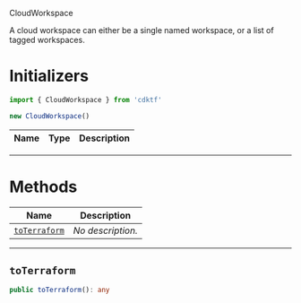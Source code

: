  CloudWorkspace <a name="CloudWorkspace" id="cdktf.CloudWorkspace"></a>

A cloud workspace can either be a single named workspace, or a list of tagged workspaces.

# Initializers <a name="Initializers" id="cdktf.CloudWorkspace.Initializer"></a>

```typescript
import { CloudWorkspace } from 'cdktf'

new CloudWorkspace()
```

| **Name** | **Type** | **Description** |
| --- | --- | --- |

---

# Methods <a name="Methods" id="Methods"></a>

| **Name** | **Description** |
| --- | --- |
| <code><a href="#cdktf.CloudWorkspace.toTerraform">toTerraform</a></code> | *No description.* |

---

## `toTerraform` <a name="toTerraform" id="cdktf.CloudWorkspace.toTerraform"></a>

```typescript
public toTerraform(): any
```



